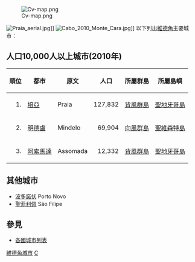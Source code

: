 {{來源|time=2016-09-09T14:53:18+00:00}}
[[File:Cv-map.png|thumb]]

[[File:Praia_aerial.jpg|thumb]]]]
[[File:Cabo_2010_Monte_Cara.jpg|thumb]]]]
以下列出[[維德角|維德角]]主要城市：

==人口10,000人以上城市(2010年)==
{| class="wikitable sortable"  
|-
!順位!!都市!!原文!!人口!!所屬群島!!所屬島嶼
|-
|align=right|1.||[[培亞|培亞]]||Praia ||align=right|127,832||[[背風群島_(佛得角)|背風群島]]||[[聖地牙哥島_(維德角)|聖地牙哥島]]
|-
|align=right|2.||[[明德盧|明德盧]]||Mindelo||align=right|69,904||[[向風群島|向風群島]]||[[聖維森特島|聖維森特島]]
|-
|align=right|3.||[[阿索馬達|阿索馬達]]|| Assomada ||align=right|12,332||[[背風群島_(佛得角)|背風群島]]|| [[聖地牙哥島_(維德角)|聖地牙哥島]]
|}
==其他城市==
*[[波多諾伏_(佛得角)|波多諾伏]] Porto Novo
*[[聖菲利佩|聖菲利佩]] São Filipe
==參見==
*[[各國城市列表|各國城市列表]]
{{非洲题目|城市列表}}

{{CapeVerde-geo-stub}}

[[Category:維德角城市|]]
[[Category:非洲城市列表|C]]